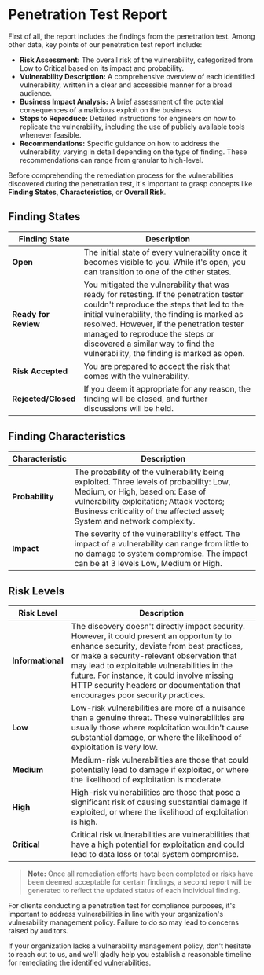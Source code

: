 
# Penetration Test Report

First of all, the report includes the findings from the penetration test. Among other data, key points of our penetration test report include:

- **Risk Assessment:** The overall risk of the vulnerability, categorized from Low to Critical based on its impact and probability.
- **Vulnerability Description:** A comprehensive overview of each identified vulnerability, written in a clear and accessible manner for a broad audience.
- **Business Impact Analysis:** A brief assessment of the potential consequences of a malicious exploit on the business.
- **Steps to Reproduce:** Detailed instructions for engineers on how to replicate the vulnerability, including the use of publicly available tools whenever feasible.
- **Recommendations:** Specific guidance on how to address the vulnerability, varying in detail depending on the type of finding. These recommendations can range from granular to high-level.

Before comprehending the remediation process for the vulnerabilities discovered during the penetration test, it's important to grasp concepts like **Finding States**, **Characteristics**, or **Overall Risk**.

## Finding States

| Finding State    | Description                                                                                                                                                                                                                                                                                                                                                            |
| ---------------- | ---------------------------------------------------------------------------------------------------------------------------------------------------------------------------------------------------------------------------------------------------------------------------------------------------------------------------------------------------------------------- |
| **Open**             |  The initial state of every vulnerability once it becomes visible to you. While it's open, you can transition to one of the other states.                                                                                                                                                                                                                      |
| **Ready for Review** |  You mitigated the vulnerability that was ready for retesting. If the penetration tester couldn't reproduce the steps that led to the initial vulnerability, the finding is marked as resolved. However, if the penetration tester managed to reproduce the steps or discovered a similar way to find the vulnerability, the finding is marked as open. |
| **Risk Accepted**    |  You are prepared to accept the risk that comes with the vulnerability.                                                                                                                                                                                                                                                                                               |
| **Rejected/Closed**  |  If you deem it appropriate for any reason, the finding will be closed, and further discussions will be held.                                                                                                                                                                                                                                                         |

## Finding Characteristics

| Characteristic | Description                                                                                                                                                                                                                                                                                |
| -------------- | ------------------------------------------------------------------------------------------------------------------------------------------------------------------------------------------------------------------------------------------------------------------------------------------ |
| **Probability**    |  The probability of the vulnerability being exploited. Three levels of probability: Low, Medium, or High, based on:  Ease of vulnerability exploitation;  Attack vectors;  Business criticality of the affected asset;  System and network complexity. |
| **Impact**         |  The severity of the vulnerability's effect. The impact of a vulnerability can range from little to no damage to system compromise. The impact can be at 3 levels  Low, Medium or High.                                                                                    |

## Risk Levels

| Risk Level    | Description                                                                                                                                                                                                                                                                                                                                                           |
| ------------- | --------------------------------------------------------------------------------------------------------------------------------------------------------------------------------------------------------------------------------------------------------------------------------------------------------------------------------------------------------------------- |
| **Informational** | The discovery doesn't directly impact security. However, it could present an opportunity to enhance security, deviate from best practices, or make a security-relevant observation that may lead to exploitable vulnerabilities in the future. For instance, it could involve missing HTTP security headers or documentation that encourages poor security practices. |
| **Low**           | Low-risk vulnerabilities are more of a nuisance than a genuine threat. These vulnerabilities are usually those where exploitation wouldn't cause substantial damage, or where the likelihood of exploitation is very low.                                                                                                                                             |
| **Medium**        | Medium-risk vulnerabilities are those that could potentially lead to damage if exploited, or where the likelihood of exploitation is moderate.                                                                                                                                                                                                                        |
| **High**          | High-risk vulnerabilities are those that pose a significant risk of causing substantial damage if exploited, or where the likelihood of exploitation is high.                                                                                                                                                                                                         |
| **Critical**      | Critical risk vulnerabilities are vulnerabilities that have a high potential for exploitation and could lead to data loss or total system compromise.                                                                                                                                                                                                                 |

> **Note:** Once all remediation efforts have been completed or risks have been deemed acceptable for certain findings, a second report will be generated to reflect the updated status of each individual finding.

<Callout type="warning" emoji="⚠️">
  For clients conducting a penetration test for compliance purposes, it's
  important to address vulnerabilities in line with your organization's
  vulnerability management policy. Failure to do so may lead to concerns raised
  by auditors.
</Callout>

If your organization lacks a vulnerability management policy, don't hesitate to reach out to us, and we'll gladly help you establish a reasonable timeline for remediating the identified vulnerabilities.
